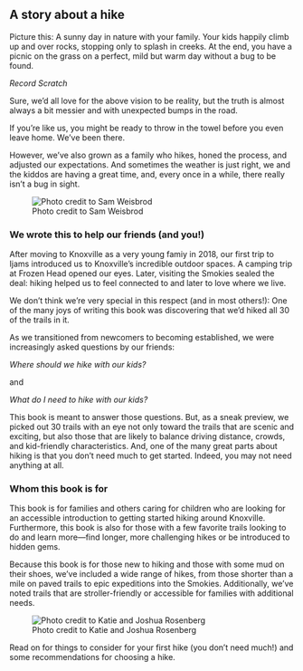## A story about a hike

Picture this: A sunny day in nature with your family. Your kids happily climb up and over rocks, stopping only to splash in creeks. At the end, you have a picnic on the grass on a perfect, mild but warm day without a bug to be found.

*Record Scratch*

Sure, we'd all love for the above vision to be reality, but the truth is almost always a bit messier and with unexpected bumps in the road.

If you're like us, you might be ready to throw in the towel before you even leave home. We've been there.

However, we've also grown as a family who hikes, honed the process, and adjusted our expectations. And sometimes the weather is just right, we and the kiddos are having a great time, and, every once in a while, there really isn't a bug in sight.

![Photo credit to Sam Weisbrod](img/ruth-levi.jpg)

### We wrote this to help our friends (and you!)

After moving to Knoxville as a very young famiy in 2018, our first trip to Ijams introduced us to Knoxville's incredible outdoor spaces. A camping trip at Frozen Head opened our eyes. Later, visiting the Smokies sealed the deal: hiking helped us to feel connected to and later to love where we live.

We don't think we're very special in this respect (and in most others!): One of the many joys of writing this book was discovering that we'd hiked all 30 of the trails in it.

As we transitioned from newcomers to becoming established, we were increasingly asked questions by our friends:

*Where should we hike with our kids?*

and

*What do I need to hike with our kids?*

This book is meant to answer those questions. But, as a sneak preview, we picked out 30 trails with an eye not only toward the trails that are scenic and exciting, but also those that are likely to balance driving distance, crowds, and kid-friendly characteristics. And, one of the many great parts about hiking is that you don't need much to get started. Indeed, you may not need anything at all.

### Whom this book is for

This book is for families and others caring for children who are looking for an accessible introduction to getting started hiking around Knoxville. Furthermore, this book is also for those with a few favorite trails looking to do and learn more---find longer, more challenging hikes or be introduced to hidden gems.

Because this book is for those new to hiking and those with some mud on their shoes, we've included a wide range of hikes, from those shorter than a mile on paved trails to epic expeditions into the Smokies. Additionally, we've noted trails that are stroller-friendly or accessible for families with additional needs.

![Photo credit to Katie and Joshua Rosenberg](img/ayla-flowers.jpg)

Read on for things to consider for your first hike (you don't need much!) and some recommendations for choosing a hike.